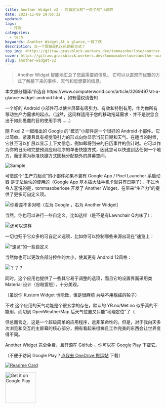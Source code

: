 ```yaml
---
title: Another Widget v2 - 可自定义的“一目了然”小部件
date: 2021-11-09 19:06:32
updated:
tags: 
  - 评测
categories: 
  - tech
keywords: Another Widget,At a glance,一目了然
description: 又一个假装是Pixel的新方式？
top_img: <https://gitraw.grassblock.workers.dev/tommasoberlose/another-widget/master/hero.png>
cover: https://gitraw.grassblock.workers.dev/tommasoberlose/another-widget/master/hero.png
slug: another-widget-v2
---
```


> Another Widget 智能地汇总了您最需要的信息。 它可以以直观而优雅的方式了解接下来的事件、天气和您想要的信息。

<CallOut>
本文部分翻译/节选自
https://www.computerworld.com/article/3269497/at-a-glance-widget-android.html ，如有侵权请告知
</CallOut>

一个好的 Android 小部件可以使主屏幕有吸引力、有效和特别有用，作为你所有移动生产力需求的起点。（当然，这同样适用于您的移动拖延需求 - 并不是说您会出于如此愚蠢的目的使用手机......）

随 Pixel 2 一起推出的 Google 的“概览”小部件是一个很好的 Android 小部件。它以简单、紧凑且具有视觉吸引力的形式向你显示当前日期和天气。在适当的时候，它甚至可以扩展以显示上下文信息，例如即将到来的日历事件的倒计时。它可以作为你的日历和完整预测应用程序的单击快捷方式，因此您可以快速到达任何一个地方，而无需为标准快捷方式图标分配额外的屏幕空间。

![Sample](https://images.idgesg.net/images/article/2018/04/at-a-glance-widget-android-100756386-large.jpg?auto=webp&quality=85,70)

可惜这个“生产力起点”的小部件如果不装有 Google App / Pixel Launcher 系启动器 是无法愉快的使用的（Google App 基本插大陆手机卡就只有日期了），不过也令人喜悦的是，tommasoberlose 开发了 Another Widget，在带来“生产力”的提供了更多可自定义项。

![你看差不多对吧（左为 Google ，右为 Another Widget）](https://images.idgesg.net/images/article/2018/04/at-a-glance-widget-android-another-widget-100756385-large.jpg?auto=webp&quality=85,70)

当然，你也可以进行一些自定义，比如这样（是不是有Lawnchair Q内味了）：

![还可以这样](../../../assets/img/another_w/Screenshot_20211112092633.webp)

一切也归于它众多的可自定义选项，比如你可以控制哪些来源出现在“速览上：

![“速览”的一些自定义](../../../assets/img/another_w/Screenshot_20211112093057.webp)

当然你也可以更改各部分控件的大小，使其更有 Android 12风格：

![？？？](../../../assets/img/another_w/Screenshot_20211112093516.webp)

同时，这个应用也提供了一些其它易于调整的选项，而且它的设置界面采用类 Material 设计（谷粉震怒），十分美观。

（虽说你 Kustom Widget 也能做，但是很麻烦 ~~为啥不用现成的轮子~~）

不过 这个应用的天气功能是个很玄学的存在，默认的 YR.no/Met.no 似乎真的不能用，而切到 OpenWeatherMap 后天气位置又只能“地理定位”了（

但总而言之，这是一个超级简单的应用程序，远非革命性的。但是，对于我白天多次浏览和交互的主屏幕的核心部分，拥有看起来很棒且工作完美的东西会让世界变得不同。

Another Widget 完全免费，且开源在 GitHub 。你可以在 [Google Play](https://play.google.com/store/apps/details?id=com.tommasoberlose.anotherwidget)  下载它。

（不便于访问 Google Play？[点我去 OneDrive 搬运站](https://obj.imgb.space/apps/another_w) 下载）

[![Readme Card](https://github-readme-stats.vercel.app/api/pin/?username=tommasoberlose&repo=another-widget)](https://github.com/tommasoberlose/another-widget)

<div><a href='https://play.google.com/store/apps/details?id=com.tommasoberlose.anotherwidget&pcampaignid=pcampaignidMKT-Other-global-all-co-prtnr-py-PartBadge-Mar2515-1'><img alt='Get it on Google Play' height='100px' src='https://play.google.com/intl/en_us/badges/static/images/badges/en_badge_web_generic.png'/></a></div>
